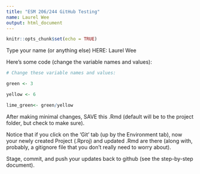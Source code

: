```yaml
---
title: "ESM 206/244 GitHub Testing"
name: Laurel Wee
output: html_document
---
```


```r
knitr::opts_chunk$set(echo = TRUE)
```

Type your name (or anything else) HERE: Laurel Wee

Here's some code (change the variable names and values):
```r
# Change these variable names and values:

green <- 3

yellow <- 6

lime_green<- green/yellow

```

After making minimal changes, SAVE this .Rmd (default will be to the project folder, but check to make sure).

Notice that if you click on the 'Git' tab (up by the Environment tab), now your newly created Project (.Rproj) and updated .Rmd are there (along with, probably, a gitignore file that you don't really need to worry about).

Stage, commit, and push your updates back to github (see the step-by-step document).